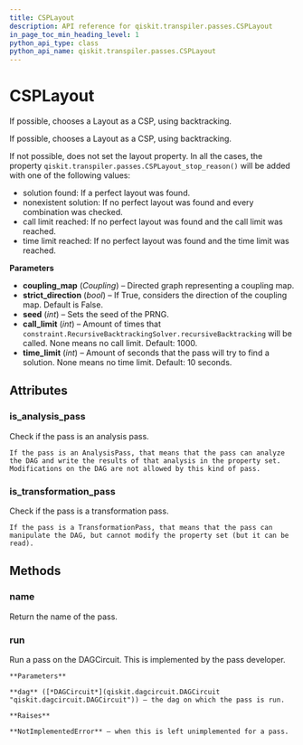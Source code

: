 ```yaml
---
title: CSPLayout
description: API reference for qiskit.transpiler.passes.CSPLayout
in_page_toc_min_heading_level: 1
python_api_type: class
python_api_name: qiskit.transpiler.passes.CSPLayout
---
```


# CSPLayout

<Class id="qiskit.transpiler.passes.CSPLayout" isDedicatedPage={true} github="https://github.com/qiskit/qiskit/tree/stable/0.14/qiskit/transpiler/passes/layout/csp_layout.py" signature="CSPLayout(*args, **kwargs)">
  If possible, chooses a Layout as a CSP, using backtracking.

  If possible, chooses a Layout as a CSP, using backtracking.

  If not possible, does not set the layout property. In all the cases, the property `qiskit.transpiler.passes.CSPLayout_stop_reason()` will be added with one of the following values:

  *   solution found: If a perfect layout was found.
  *   nonexistent solution: If no perfect layout was found and every combination was checked.
  *   call limit reached: If no perfect layout was found and the call limit was reached.
  *   time limit reached: If no perfect layout was found and the time limit was reached.

  **Parameters**

  *   **coupling\_map** (*Coupling*) – Directed graph representing a coupling map.
  *   **strict\_direction** (*bool*) – If True, considers the direction of the coupling map. Default is False.
  *   **seed** (*int*) – Sets the seed of the PRNG.
  *   **call\_limit** (*int*) – Amount of times that `constraint.RecursiveBacktrackingSolver.recursiveBacktracking` will be called. None means no call limit. Default: 1000.
  *   **time\_limit** (*int*) – Amount of seconds that the pass will try to find a solution. None means no time limit. Default: 10 seconds.

  ## Attributes

  ### is\_analysis\_pass

  <Attribute id="qiskit.transpiler.passes.CSPLayout.is_analysis_pass">
    Check if the pass is an analysis pass.

    If the pass is an AnalysisPass, that means that the pass can analyze the DAG and write the results of that analysis in the property set. Modifications on the DAG are not allowed by this kind of pass.
  </Attribute>

  ### is\_transformation\_pass

  <Attribute id="qiskit.transpiler.passes.CSPLayout.is_transformation_pass">
    Check if the pass is a transformation pass.

    If the pass is a TransformationPass, that means that the pass can manipulate the DAG, but cannot modify the property set (but it can be read).
  </Attribute>

  ## Methods

  ### name

  <Function id="qiskit.transpiler.passes.CSPLayout.name" signature="CSPLayout.name()">
    Return the name of the pass.
  </Function>

  ### run

  <Function id="qiskit.transpiler.passes.CSPLayout.run" signature="CSPLayout.run(dag)">
    Run a pass on the DAGCircuit. This is implemented by the pass developer.

    **Parameters**

    **dag** ([*DAGCircuit*](qiskit.dagcircuit.DAGCircuit "qiskit.dagcircuit.DAGCircuit")) – the dag on which the pass is run.

    **Raises**

    **NotImplementedError** – when this is left unimplemented for a pass.
  </Function>
</Class>

